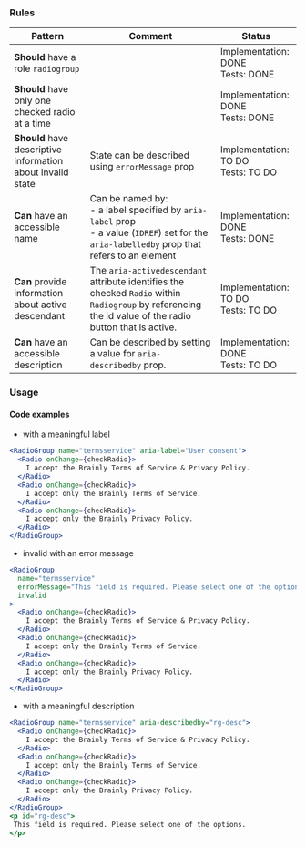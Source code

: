 ### Rules

| Pattern                                                     | Comment                                                                                                                                                  | Status                                  |
| ----------------------------------------------------------- | -------------------------------------------------------------------------------------------------------------------------------------------------------- | --------------------------------------- |
| **Should** have a role `radiogroup`                         |                                                                                                                                                          | Implementation: DONE<br />Tests: DONE   |
| **Should** have only one checked radio at a time            |                                                                                                                                                          | Implementation: DONE<br />Tests: DONE   |
| **Should** have descriptive information about invalid state | State can be described using `errorMessage` prop                                                                                                         | Implementation: TO DO<br />Tests: TO DO |
| **Can** have an accessible name                             | Can be named by: <br/>- a label specified by `aria-label` prop<br/>- a value (`IDREF`) set for the `aria-labelledby` prop that refers to an element      | Implementation: DONE<br />Tests: DONE   |
| **Can** provide information about active descendant         | The `aria-activedescendant` attribute identifies the checked `Radio` within `Radiogroup` by referencing the id value of the radio button that is active. | Implementation: TO DO<br />Tests: TO DO |
| **Can** have an accessible description                      | Can be described by setting a value for `aria-describedby` prop.                                                                                         | Implementation: DONE<br />Tests: TO DO  |

### Usage

#### Code examples

- with a meaningful label

<!-- prettier-ignore -->
```jsx
<RadioGroup name="termsservice" aria-label="User consent">
  <Radio onChange={checkRadio}>
    I accept the Brainly Terms of Service & Privacy Policy.
  </Radio>
  <Radio onChange={checkRadio}>
    I accept only the Brainly Terms of Service.
  </Radio>
  <Radio onChange={checkRadio}>
    I accept only the Brainly Privacy Policy.
  </Radio>
</RadioGroup>
```

- invalid with an error message

<!-- prettier-ignore -->
```jsx
<RadioGroup
  name="termsservice"
  errorMessage="This field is required. Please select one of the options."
  invalid
>
  <Radio onChange={checkRadio}>
    I accept the Brainly Terms of Service & Privacy Policy.
  </Radio>
  <Radio onChange={checkRadio}>
    I accept only the Brainly Terms of Service.
  </Radio>
  <Radio onChange={checkRadio}>
    I accept only the Brainly Privacy Policy.
  </Radio>
</RadioGroup>
```

- with a meaningful description

<!-- prettier-ignore -->
```jsx
<RadioGroup name="termsservice" aria-describedby="rg-desc">
  <Radio onChange={checkRadio}>
    I accept the Brainly Terms of Service & Privacy Policy.
  </Radio>
  <Radio onChange={checkRadio}>
    I accept only the Brainly Terms of Service.
  </Radio>
  <Radio onChange={checkRadio}>
    I accept only the Brainly Privacy Policy.
  </Radio>
</RadioGroup>
<p id="rg-desc">
 This field is required. Please select one of the options.
</p>
```
